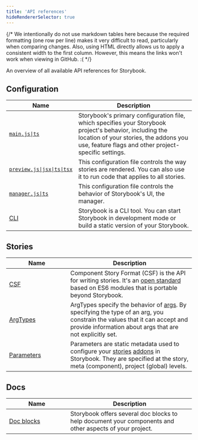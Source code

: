 ```yaml
---
title: 'API references'
hideRendererSelector: true
---
```


{/*
  We intentionally do not use markdown tables here because the required formatting (one row per line)
  makes it very difficult to read, particularly when comparing changes.
  Also, using HTML directly allows us to apply a consistent width to the first column.
  However, this means the links won't work when viewing in GitHub. :(
*/}

An overview of all available API references for Storybook.

## Configuration

<table>
  <thead>
    <tr>
      <th scope="col" width="33%">Name</th>
      <th scope="col">Description</th>
    </tr>
  </thead>
  <tbody>
    <tr>
      <td><a href="../api/main-config"><code>main.js|ts</code></a></td>
      <td>
        Storybook's primary configuration file, which specifies your Storybook project's behavior,
        including the location of your stories, the addons you use, feature flags and other
        project-specific settings.
      </td>
    </tr>
    <tr>
      <td><a href="../configure/#configure-story-rendering"><code>preview.js|jsx|ts|tsx</code></a></td>
      <td>
        This configuration file controls the way stories are rendered. You can also use it to run
        code that applies to all stories.
      </td>
    </tr>
    <tr>
      <td><a href="../configure/#configure-storybooks-ui"><code>manager.js|ts</code></a></td>
      <td>
        This configuration file controls the behavior of Storybook's UI, the manager.
      </td>
    </tr>
    <tr>
      <td><a href="../api/cli-options">CLI</a></td>
      <td>
        Storybook is a CLI tool. You can start Storybook in development mode or build a static
        version of your Storybook.
      </td>
    </tr>
  </tbody>
</table>

## Stories

<table>
  <thead>
    <tr>
      <th scope="col" width="33%">Name</th>
      <th scope="col">Description</th>
    </tr>
  </thead>
  <tbody>
    <tr>
      <td><a href="../api/csf">CSF</a></td>
      <td>
        Component Story Format (CSF) is the API for writing stories. It's an
        <a href="https://github.com/ComponentDriven/csf">open standard</a> based on ES6 modules that
        is portable beyond Storybook.
      </td>
    </tr>
    <tr>
      <td><a href="../api/arg-types">ArgTypes</a></td>
      <td>
        ArgTypes specify the behavior of <a href="../writing-stories/args">args</a>. By specifying
        the type of an arg, you constrain the values that it can accept and provide information
        about args that are not explicitly set.
      </td>
    </tr>
    <tr>
      <td><a href="../api/parameters">Parameters</a></td>
      <td>
        Parameters are static metadata used to configure your <a href="../get-started/whats-a-story.md">stories</a> <a href="../addons/introduction.md">addons</a> in Storybook. They are specified at the story, meta (component), project (global) levels.
      </td>
    </tr>
  </tbody>
</table>

## Docs

<table>
  <thead>
    <tr>
      <th scope="col" width="33%">Name</th>
      <th scope="col">Description</th>
    </tr>
  </thead>
  <tbody>
    <tr>
      <td><a href="../writing-docs/doc-blocks/#available-blocks">Doc blocks</a></td>
      <td>
        Storybook offers several doc blocks to help document your components and other aspects of
        your project.
      </td>
    </tr>
  </tbody>
</table>
